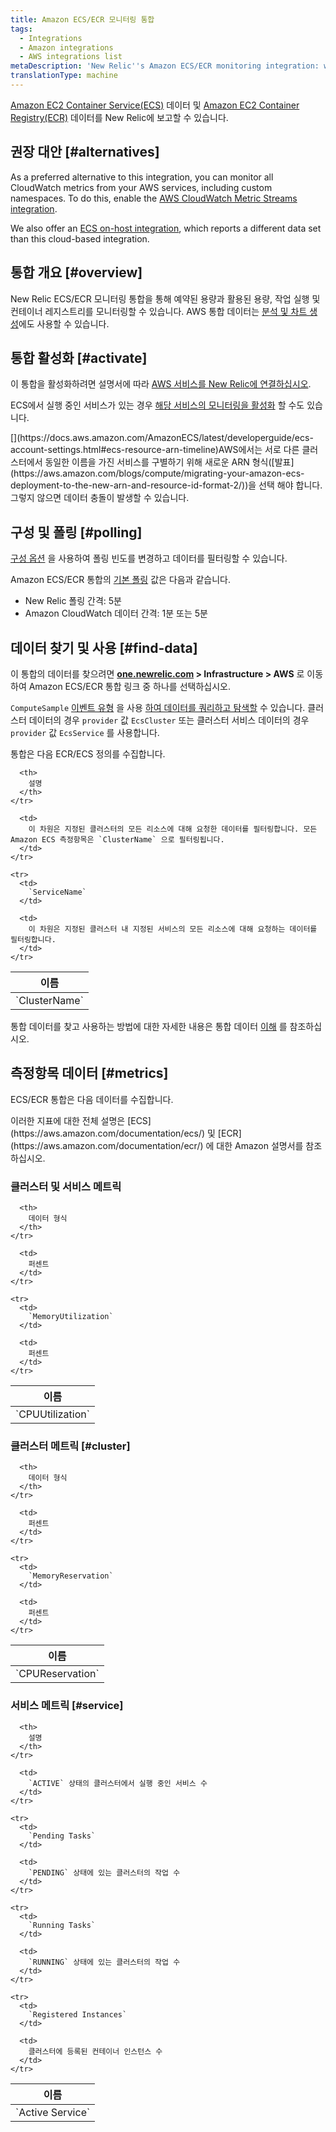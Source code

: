 ```yaml
---
title: Amazon ECS/ECR 모니터링 통합
tags:
  - Integrations
  - Amazon integrations
  - AWS integrations list
metaDescription: 'New Relic''s Amazon ECS/ECR monitoring integration: what data it reports, and how to enable it.'
translationType: machine
---
```


[Amazon EC2 Container Service(ECS)](https://aws.amazon.com/documentation/ecs/) 데이터 및 [Amazon EC2 Container Registry(ECR)](http://docs.aws.amazon.com/AmazonECR/latest/userguide/Registries.html) 데이터를 New Relic에 보고할 수 있습니다.

## 권장 대안 [#alternatives]

As a preferred alternative to this integration, you can monitor all CloudWatch metrics from your AWS services, including custom namespaces. To do this, enable the [AWS CloudWatch Metric Streams integration](/docs/infrastructure/amazon-integrations/aws-integrations-list/aws-metric-stream).

We also offer an [ECS on-host integration](/docs/integrations/elastic-container-service-integration/get-started/introduction-amazon-ecs-integration), which reports a different data set than this cloud-based integration.

## 통합 개요 [#overview]

New Relic ECS/ECR 모니터링 통합을 통해 예약된 용량과 활용된 용량, 작업 실행 및 컨테이너 레지스트리를 모니터링할 수 있습니다. AWS 통합 데이터는 [분석 및 차트 생성](/docs/infrastructure/infrastructure-integrations/getting-started/connect-aws-integrations-infrastructure#insights)에도 사용할 수 있습니다.

## 통합 활성화 [#activate]

이 통합을 활성화하려면 설명서에 따라 [AWS 서비스를 New Relic에 연결하십시오](/docs/infrastructure/infrastructure-integrations/getting-started/connect-aws-integrations-infrastructure).

ECS에서 실행 중인 서비스가 있는 경우 [해당 서비스의 모니터링을 활성화](/docs/integrations/host-integrations/host-integrations-list/monitor-services-running-amazon-ecs) 할 수도 있습니다.

<Callout variant="important">
  [](https://docs.aws.amazon.com/AmazonECS/latest/developerguide/ecs-account-settings.html#ecs-resource-arn-timeline)AWS에서는 서로 다른 클러스터에서 동일한 이름을 가진 서비스를 구별하기 위해 새로운 ARN 형식([발표](https://aws.amazon.com/blogs/compute/migrating-your-amazon-ecs-deployment-to-the-new-arn-and-resource-id-format-2/))을 선택 해야 합니다. 그렇지 않으면 데이터 충돌이 발생할 수 있습니다.
</Callout>

## 구성 및 폴링 [#polling]

[구성 옵션](/docs/integrations/new-relic-integrations/getting-started/configure-polling-frequency-data-collection-cloud-integrations) 을 사용하여 폴링 빈도를 변경하고 데이터를 필터링할 수 있습니다.

Amazon ECS/ECR 통합의 [기본 폴링](/docs/infrastructure/amazon-integrations/aws-integrations-list/aws-polling-intervals-infrastructure-integrations) 값은 다음과 같습니다.

* New Relic 폴링 간격: 5분
* Amazon CloudWatch 데이터 간격: 1분 또는 5분

## 데이터 찾기 및 사용 [#find-data]

이 통합의 데이터를 찾으려면 **[one.newrelic.com](https://one.newrelic.com/all-capabilities) > Infrastructure > AWS** 로 이동하여 Amazon ECS/ECR 통합 링크 중 하나를 선택하십시오.

`ComputeSample` [이벤트 유형](/docs/data-apis/understand-data/new-relic-data-types/#event-data) 을 사용 [하여 데이터를 쿼리하고 탐색할](/docs/using-new-relic/data/understand-data/query-new-relic-data) 수 있습니다. 클러스터 데이터의 경우 `provider` 값 `EcsCluster` 또는 클러스터 서비스 데이터의 경우 `provider` 값 `EcsService` 를 사용합니다.

통합은 다음 ECR/ECS 정의를 수집합니다.

<table>
  <thead>
    <tr>
      <th style={{ width: "240px" }}>
        이름
      </th>

      <th>
        설명
      </th>
    </tr>
  </thead>

  <tbody>
    <tr>
      <td>
        `ClusterName`
      </td>

      <td>
        이 차원은 지정된 클러스터의 모든 리소스에 대해 요청한 데이터를 필터링합니다. 모든 Amazon ECS 측정항목은 `ClusterName` 으로 필터링됩니다.
      </td>
    </tr>

    <tr>
      <td>
        `ServiceName`
      </td>

      <td>
        이 차원은 지정된 클러스터 내 지정된 서비스의 모든 리소스에 대해 요청하는 데이터를 필터링합니다.
      </td>
    </tr>
  </tbody>
</table>

통합 데이터를 찾고 사용하는 방법에 대한 자세한 내용은 통합 데이터 [이해](/docs/infrastructure/integrations/find-use-infrastructure-integration-data) 를 참조하십시오.

## 측정항목 데이터 [#metrics]

ECS/ECR 통합은 다음 데이터를 수집합니다.

<Callout variant="tip">
  이러한 지표에 대한 전체 설명은 [ECS](https://aws.amazon.com/documentation/ecs/) 및 [ECR](https://aws.amazon.com/documentation/ecr/) 에 대한 Amazon 설명서를 참조하십시오.
</Callout>

### 클러스터 및 서비스 메트릭

<table>
  <thead>
    <tr>
      <th style={{ width: "285" }}>
        이름
      </th>

      <th>
        데이터 형식
      </th>
    </tr>
  </thead>

  <tbody>
    <tr>
      <td>
        `CPUUtilization`
      </td>

      <td>
        퍼센트
      </td>
    </tr>

    <tr>
      <td>
        `MemoryUtilization`
      </td>

      <td>
        퍼센트
      </td>
    </tr>
  </tbody>
</table>

### 클러스터 메트릭 [#cluster]

<table>
  <thead>
    <tr>
      <th style={{ width: "285" }}>
        이름
      </th>

      <th>
        데이터 형식
      </th>
    </tr>
  </thead>

  <tbody>
    <tr>
      <td>
        `CPUReservation`
      </td>

      <td>
        퍼센트
      </td>
    </tr>

    <tr>
      <td>
        `MemoryReservation`
      </td>

      <td>
        퍼센트
      </td>
    </tr>
  </tbody>
</table>

### 서비스 메트릭 [#service]

<table>
  <thead>
    <tr>
      <th style={{ width: "285" }}>
        이름
      </th>

      <th>
        설명
      </th>
    </tr>
  </thead>

  <tbody>
    <tr>
      <td>
        `Active Service`
      </td>

      <td>
        `ACTIVE` 상태의 클러스터에서 실행 중인 서비스 수
      </td>
    </tr>

    <tr>
      <td>
        `Pending Tasks`
      </td>

      <td>
        `PENDING` 상태에 있는 클러스터의 작업 수
      </td>
    </tr>

    <tr>
      <td>
        `Running Tasks`
      </td>

      <td>
        `RUNNING` 상태에 있는 클러스터의 작업 수
      </td>
    </tr>

    <tr>
      <td>
        `Registered Instances`
      </td>

      <td>
        클러스터에 등록된 컨테이너 인스턴스 수
      </td>
    </tr>
  </tbody>
</table>